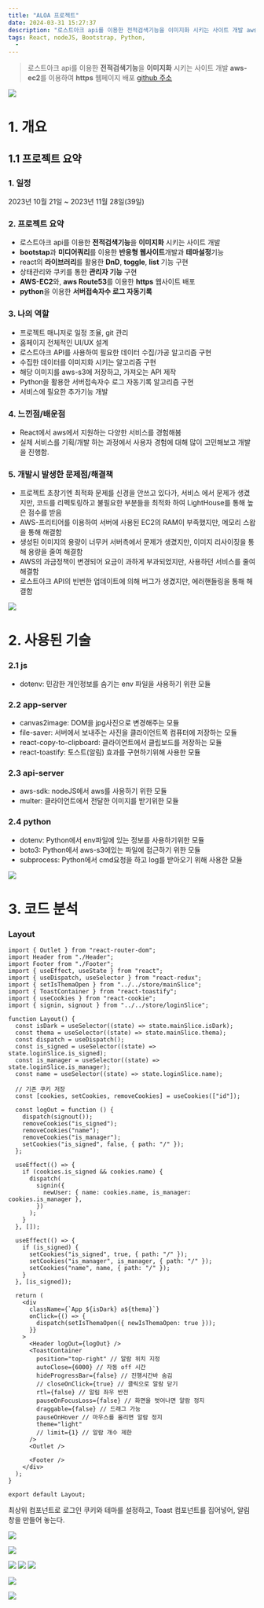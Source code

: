 ```yaml
---
title: "ALOA 프로젝트"
date: 2024-03-31 15:27:37
description: "로스트아크 api를 이용한 전적검색기능을 이미지화 시키는 사이트 개발 aws-ec2를 이용하여 https 웹페이지 배포"
tags: React, nodeJS, Bootstrap, Python,
  -
---
```


> 로스트아크 api를 이용한 **전적검색기능**을 **이미지화** 시키는 사이트 개발
> **aws-ec2**를 이용하여 **https** 웹페이지 배포 [github 주소](https://github.com/jongak/aloa)

![](https://velog.velcdn.com/images/nabongsun/post/10a3499f-368c-48ac-9a59-3f0fe6a587c2/image.png)

# 1. 개요

## 1.1 프로젝트 요약

### 1. 일정

2023년 10월 21일 ~ 2023년 11월 28일(39일)

### 2. 프로젝트 요약

- 로스트아크 api를 이용한 **전적검색기능**을 **이미지화** 시키는 사이트 개발
- **bootstap**과 **미디어쿼리**를 이용한 **반응형 웹사이트**개발과 **테마설정**기능
- react의 **라이브러리**를 활용한 **DnD**, **toggle**, **list** 기능 구현
- 상태관리와 쿠키를 통한 **관리자 기능** 구현
- **AWS-EC2**와, **aws Route53**를 이용한 **https** 웹사이트 배포
- **python**을 이용한 **서버접속자수 로그 자동기록**

### 3. 나의 역할

- 프로젝트 매니저로 일정 조율, git 관리
- 홈페이지 전체적인 UI/UX 설계
- 로스트아크 API를 사용하여 필요한 데이터 수집/가공 알고리즘 구현
- 수집한 데이터를 이미지화 시키는 알고리즘 구현
- 해당 이미지를 aws-s3에 저장하고, 가져오는 API 제작
- Python을 활용한 서버접속자수 로그 자동기록 알고리즘 구현
- 서비스에 필요한 추가기능 개발

### 4. 느낀점/배운점

- React에서 aws에서 지원하는 다양한 서비스를 경험해봄
- 실제 서비스를 기획/개발 하는 과정에서 사용자 경험에 대해 많이 고민해보고 개발을 진행함.

### 5. 개발시 발생한 문제점/해결책

- 프로젝트 초창기엔 최적화 문제를 신경을 안쓰고 있다가, 서비스 에서 문제가 생겼지만, 코드를 리펙토링하고 불필요한 부분들을 최적화 하여 LightHouse를 통해 높은 점수를 받음
- AWS-프리티어를 이용하여 서버에 사용된 EC2의 RAM이 부족했지만, 메모리 스왑을 통해 해결함
- 생성된 이미지의 용량이 너무커 서버측에서 문제가 생겼지만, 이미지 리사이징을 통해 용량을 줄여 해결함
- AWS의 과금정책이 변경되어 요금이 과하게 부과되었지만, 사용하던 서비스를 줄여 해결함
- 로스트아크 API의 빈번한 업데이트에 의해 버그가 생겼지만, 에러핸들링을 통해 해결함

![](https://velog.velcdn.com/images/nabongsun/post/89139ba6-a54b-4c0f-a86c-aeef352c48c2/image.png)

# 2. 사용된 기술

### 2.1 js

- dotenv: 민감한 개인정보를 숨기는 env 파일을 사용하기 위한 모듈

### 2.2 app-server

- canvas2image: DOM을 jpg사진으로 변경해주는 모듈
- file-saver: 서버에서 보내주는 사진을 클라이언트쪽 컴퓨터에 저장하는 모듈
- react-copy-to-clipboard: 클라이언트에서 클립보드를 저장하는 모듈
- react-toastify: 토스트(알림) 효과를 구현하기위해 사용한 모듈

### 2.3 api-server

- aws-sdk: nodeJS에서 aws를 사용하기 위한 모듈
- multer: 클라이언트에서 전달한 이미지를 받기위한 모듈

### 2.4 python

- dotenv: Python에서 env파일에 있는 정보를 사용하기위한 모듈
- boto3: Python에서 aws-s3에있는 파일에 접근하기 위한 모듈
- subprocess: Python에서 cmd요청을 하고 log를 받아오기 위해 사용한 모듈

![](https://velog.velcdn.com/images/nabongsun/post/304315f9-f30a-449c-a601-b3714dfc5193/image.png)

# 3. 코드 분석

### Layout

```
import { Outlet } from "react-router-dom";
import Header from "./Header";
import Footer from "./Footer";
import { useEffect, useState } from "react";
import { useDispatch, useSelector } from "react-redux";
import { setIsThemaOpen } from "../../store/mainSlice";
import { ToastContainer } from "react-toastify";
import { useCookies } from "react-cookie";
import { signin, signout } from "../../store/loginSlice";

function Layout() {
  const isDark = useSelector((state) => state.mainSlice.isDark);
  const thema = useSelector((state) => state.mainSlice.thema);
  const dispatch = useDispatch();
  const is_signed = useSelector((state) => state.loginSlice.is_signed);
  const is_manager = useSelector((state) => state.loginSlice.is_manager);
  const name = useSelector((state) => state.loginSlice.name);

  // 기존 쿠키 저장
  const [cookies, setCookies, removeCookies] = useCookies(["id"]);

  const logOut = function () {
    dispatch(signout());
    removeCookies("is_signed");
    removeCookies("name");
    removeCookies("is_manager");
    setCookies("is_signed", false, { path: "/" });
  };

  useEffect(() => {
    if (cookies.is_signed && cookies.name) {
      dispatch(
        signin({
          newUser: { name: cookies.name, is_manager: cookies.is_manager },
        })
      );
    }
  }, []);

  useEffect(() => {
    if (is_signed) {
      setCookies("is_signed", true, { path: "/" });
      setCookies("is_manager", is_manager, { path: "/" });
      setCookies("name", name, { path: "/" });
    }
  }, [is_signed]);

  return (
    <div
      className={`App ${isDark} a${thema}`}
      onClick={() => {
        dispatch(setIsThemaOpen({ newIsThemaOpen: true }));
      }}
    >
      <Header logOut={logOut} />
      <ToastContainer
        position="top-right" // 알람 위치 지정
        autoClose={6000} // 자동 off 시간
        hideProgressBar={false} // 진행시간바 숨김
        // closeOnClick={true} // 클릭으로 알람 닫기
        rtl={false} // 알림 좌우 반전
        pauseOnFocusLoss={false} // 화면을 벗어나면 알람 정지
        draggable={false} // 드래그 가능
        pauseOnHover // 마우스를 올리면 알람 정지
        theme="light"
        // limit={1} // 알람 개수 제한
      />
      <Outlet />

      <Footer />
    </div>
  );
}

export default Layout;

```

최상위 컴포넌트로 로그인 쿠키와 테마를 설정하고, Toast 컴포넌트를 집어넣어, 알림창을 만들어 놓는다.

![](https://velog.velcdn.com/images/nabongsun/post/261d8352-2608-45b8-8b98-29a729a2a77a/image.png)

![](https://velog.velcdn.com/images/nabongsun/post/64e7d531-a860-443a-ab02-12860da47888/image.gif)

![](https://velog.velcdn.com/images/nabongsun/post/406ebbd2-fcb8-460f-a138-007c4867ddbb/image.gif)
![](https://velog.velcdn.com/images/nabongsun/post/436a6ce8-638f-4ba7-b208-b02522e1f516/image.gif)
![](https://velog.velcdn.com/images/nabongsun/post/4f7c27b8-55f6-4b98-b783-622a1fcb482e/image.gif)

![](https://velog.velcdn.com/images/nabongsun/post/4e284a04-e5b7-410b-866e-e23216d445af/image.gif)

![](https://velog.velcdn.com/images/nabongsun/post/2ad2c101-4e26-49e7-854a-b7c336c6c465/image.png)
